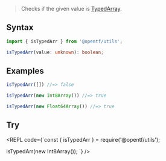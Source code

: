 
> Checks if the given value is [TypedArray](https://developer.mozilla.org/en-US/docs/Web/JavaScript/Reference/Global_Objects/TypedArray).

## Syntax

```ts
import { isTypedArr } from '@opentf/utils';

isTypedArr(value: unknown): boolean;
```

## Examples

```ts
isTypedArr([]) //=> false

isTypedArr(new Int8Array()) //=> true

isTypedArr(new Float64Array()) //=> true
```

## Try

<REPL code={`const { isTypedArr } = require('@opentf/utils');

isTypedArr(new Int8Array());
`} />